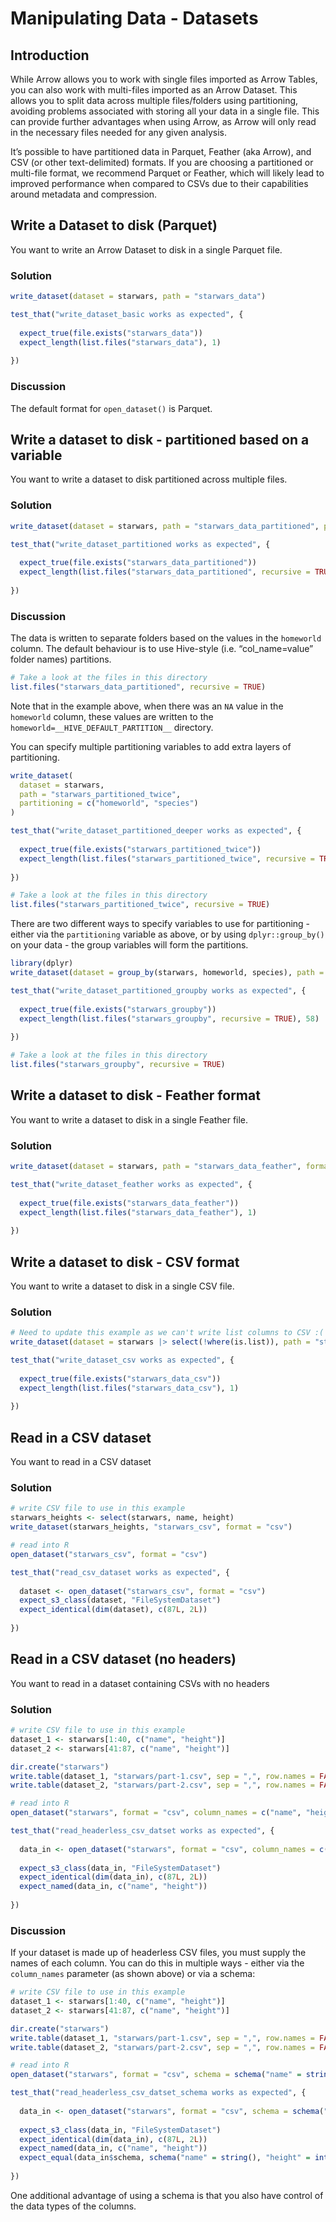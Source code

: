 <!---
  Licensed to the Apache Software Foundation (ASF) under one
  or more contributor license agreements.  See the NOTICE file
  distributed with this work for additional information
  regarding copyright ownership.  The ASF licenses this file
  to you under the Apache License, Version 2.0 (the
  "License"); you may not use this file except in compliance
  with the License.  You may obtain a copy of the License at

    http://www.apache.org/licenses/LICENSE-2.0

  Unless required by applicable law or agreed to in writing,
  software distributed under the License is distributed on an
  "AS IS" BASIS, WITHOUT WARRANTIES OR CONDITIONS OF ANY
  KIND, either express or implied.  See the License for the
  specific language governing permissions and limitations
  under the License.
-->

# Manipulating Data - Datasets

## Introduction

While Arrow allows you to work with single files imported as Arrow Tables, you can 
also work with multi-files imported as an Arrow Dataset.  This allows you to split data across 
multiple files/folders using partitioning, avoiding problems 
associated with storing all your data in a single file.  This can provide 
further advantages when using Arrow, as Arrow will only 
read in the necessary files needed for any given analysis.

It's possible to have partitioned data in Parquet, Feather (aka Arrow), and CSV (or 
other text-delimited) formats.  If you are choosing a partitioned or multi-file format, we 
recommend Parquet or Feather, which will likely lead to improved performance 
when compared to CSVs due to their capabilities around metadata and compression.

## Write a Dataset to disk (Parquet)

You want to write an Arrow Dataset to disk in a single Parquet file.

### Solution

```r
write_dataset(dataset = starwars, path = "starwars_data")
```

```r

test_that("write_dataset_basic works as expected", {
  
  expect_true(file.exists("starwars_data"))
  expect_length(list.files("starwars_data"), 1)
  
})

```

### Discussion

The default format for `open_dataset()` is Parquet. 

## Write a dataset to disk - partitioned based on a variable

You want to write a dataset to disk partitioned across multiple files.

### Solution

```r
write_dataset(dataset = starwars, path = "starwars_data_partitioned", partitioning = "homeworld")
```


```r

test_that("write_dataset_partitioned works as expected", {
  
  expect_true(file.exists("starwars_data_partitioned"))
  expect_length(list.files("starwars_data_partitioned", recursive = TRUE), 49)
  
})

```

### Discussion

The data is written to separate folders based on the values in the `homeworld` 
column.  The default behaviour is to use Hive-style (i.e. "col_name=value" folder names)
partitions.

```r
# Take a look at the files in this directory
list.files("starwars_data_partitioned", recursive = TRUE)
```

Note that in the example above, when there was an `NA` value in the `homeworld`
column, these values are written to the `homeworld=__HIVE_DEFAULT_PARTITION__`
directory.

You can specify multiple partitioning variables to add extra layers of partitioning.

```r
write_dataset(
  dataset = starwars,
  path = "starwars_partitioned_twice",
  partitioning = c("homeworld", "species")
)
```

```r

test_that("write_dataset_partitioned_deeper works as expected", {
  
  expect_true(file.exists("starwars_partitioned_twice"))
  expect_length(list.files("starwars_partitioned_twice", recursive = TRUE), 58)
  
})

```

```r
# Take a look at the files in this directory
list.files("starwars_partitioned_twice", recursive = TRUE)
```

There are two different ways to specify variables to use for partitioning - 
either via the `partitioning` variable as above, or by using `dplyr::group_by()` on your data - the group variables will form the partitions.

```r
library(dplyr)
write_dataset(dataset = group_by(starwars, homeworld, species), path = "starwars_groupby")
```

```r

test_that("write_dataset_partitioned_groupby works as expected", {
  
  expect_true(file.exists("starwars_groupby"))
  expect_length(list.files("starwars_groupby", recursive = TRUE), 58)
  
})

```

```r
# Take a look at the files in this directory
list.files("starwars_groupby", recursive = TRUE)
```
## Write a dataset to disk - Feather format

You want to write a dataset to disk in a single Feather file.

### Solution

```r
write_dataset(dataset = starwars, path = "starwars_data_feather", format = "feather")
```

```r

test_that("write_dataset_feather works as expected", {
  
  expect_true(file.exists("starwars_data_feather"))
  expect_length(list.files("starwars_data_feather"), 1)
  
})

```

## Write a dataset to disk - CSV format

You want to write a dataset to disk in a single CSV file.

### Solution

```r
# Need to update this example as we can't write list columns to CSV :(
write_dataset(dataset = starwars |> select(!where(is.list)), path = "starwars_data_csv", format = "csv")
```

```r

test_that("write_dataset_csv works as expected", {
  
  expect_true(file.exists("starwars_data_csv"))
  expect_length(list.files("starwars_data_csv"), 1)
  
})

```

## Read in a CSV dataset

You want to read in a CSV dataset

### Solution

```r
# write CSV file to use in this example
starwars_heights <- select(starwars, name, height)
write_dataset(starwars_heights, "starwars_csv", format = "csv")

# read into R
open_dataset("starwars_csv", format = "csv")
```

```r

test_that("read_csv_dataset works as expected", {
  
  dataset <- open_dataset("starwars_csv", format = "csv")
  expect_s3_class(dataset, "FileSystemDataset")
  expect_identical(dim(dataset), c(87L, 2L))
  
})

```

## Read in a CSV dataset (no headers)

You want to read in a dataset containing CSVs with no headers

### Solution

```r
# write CSV file to use in this example
dataset_1 <- starwars[1:40, c("name", "height")]
dataset_2 <- starwars[41:87, c("name", "height")]

dir.create("starwars")
write.table(dataset_1, "starwars/part-1.csv", sep = ",", row.names = FALSE, col.names = FALSE)
write.table(dataset_2, "starwars/part-2.csv", sep = ",", row.names = FALSE, col.names = FALSE)

# read into R
open_dataset("starwars", format = "csv", column_names = c("name", "height"))
```

```r

test_that("read_headerless_csv_datset works as expected", {
  
  data_in <- open_dataset("starwars", format = "csv", column_names = c("name", "height"))
  
  expect_s3_class(data_in, "FileSystemDataset")
  expect_identical(dim(data_in), c(87L, 2L))
  expect_named(data_in, c("name", "height"))
  
})

```

### Discussion

If your dataset is made up of headerless CSV files, you must supply the names of
each column.  You can do this in multiple ways - either via the `column_names` 
parameter (as shown above) or via a schema:

```r
# write CSV file to use in this example
dataset_1 <- starwars[1:40, c("name", "height")]
dataset_2 <- starwars[41:87, c("name", "height")]

dir.create("starwars")
write.table(dataset_1, "starwars/part-1.csv", sep = ",", row.names = FALSE, col.names = FALSE)
write.table(dataset_2, "starwars/part-2.csv", sep = ",", row.names = FALSE, col.names = FALSE)

# read into R
open_dataset("starwars", format = "csv", schema = schema("name" = string(), "height" = int16()))
```

```r

test_that("read_headerless_csv_datset_schema works as expected", {
  
  data_in <- open_dataset("starwars", format = "csv", schema = schema("name" = string(), "height" = int16()))
  
  expect_s3_class(data_in, "FileSystemDataset")
  expect_identical(dim(data_in), c(87L, 2L))
  expect_named(data_in, c("name", "height"))
  expect_equal(data_in$schema, schema("name" = string(), "height" = int16()))
  
})

```

One additional advantage of using a schema is that you also have control of the 
data types of the columns.